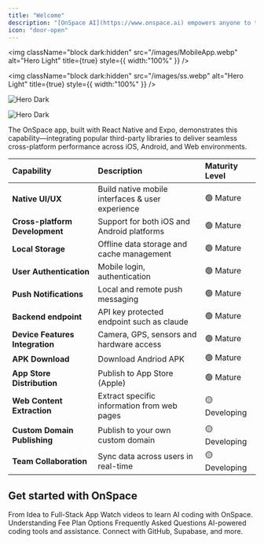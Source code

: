 ```yaml
---
title: "Welcome"
description: "[OnSpace AI](https://www.onspace.ai) empowers anyone to turn ideas into powerful AI applications in minutes—no coding required. Our free, no-code platform enables effortless creation of custom AI apps; simply describe your vision and our agentic AI handles the rest."
icon: "door-open"
---
```


<img
  className="block dark:hidden"
  src="/images/MobileApp.webp"
  alt="Hero Light"
  title={true}
  style={{ width:"100%" }}
/>

<img
  className="block dark:hidden"
  src="/images/ss.webp"
  alt="Hero Light"
  title={true}
  style={{ width:"100%" }}
/>

<img
  className="hidden dark:block"
  src="/images/MobileApp.webp"
  alt="Hero Dark"
/>

<img
  className="hidden dark:block"
  src="/images/image.webp"
  alt="Hero Dark"
/>

The OnSpace app, built with React Native and Expo, demonstrates this capability—integrating popular third-party libraries to deliver seamless cross-platform performance across iOS, Android, and Web environments.

| Capability                      | Description                                      | Maturity Level |
| :------------------------------ | :----------------------------------------------- | :------------- |
| **Native UI/UX**                | Build native mobile interfaces & user experience | 🟢 Mature      |
| **Cross-platform Development**  | Support for both iOS and Android platforms       | 🟢 Mature      |
| **Local Storage**               | Offline data storage and cache management        | 🟢 Mature      |
| **User Authentication**         | Mobile login, authentication                     | 🟢 Mature      |
| **Push Notifications**          | Local and remote push messaging                  | 🟢 Mature      |
| **Backend endpoint**            | API key protected endpoint such as claude        | 🟢 Mature      |
| **Device Features Integration** | Camera, GPS, sensors and hardware access         | 🟢 Mature      |
| **APK Download**                | Download Andriod APK                             | 🟢 Mature      |
| **App Store Distribution**      | Publish to App Store (Apple)                     | 🟢 Mature      |
| **Web Content Extraction**      | Extract specific information from web pages      | 🟡 Developing  |
| **Custom Domain Publishing**    | Publish to your own custom domain                | 🟡 Developing  |
| **Team Collaboration**          | Sync data across users in real-time              | 🟡 Developing  |

## Get started with OnSpace

<CardGroup cols={2}>
  <Card title="Start Building Now" icon="hammer" href="https://docs.onspace.ai/Startbuildingyourfirstapp">
    From Idea to Full-Stack App
  </Card>
  <Card title="Tutorials" icon="video" href="https://docs.onspace.ai/vibe-coding-tutorials/video">
    Watch videos to learn AI coding with OnSpace.
  </Card>
  <Card title="Fee Plan" icon="receipt" href="https://docs.onspace.ai/getting-started/pricing">
    Understanding Fee Plan Options
  </Card>
  <Card title="FAQ" icon="circle-question" href="https://docs.onspace.ai/getting-started/faq">
    Frequently Asked Questions
  </Card>
  <Card title="Features" icon="code" href="https://docs.onspace.ai/features/dashboard">
    AI-powered coding tools and assistance.
  </Card>
  <Card title="Integrations" icon="puzzle" href="https://docs.onspace.ai/integrations/spaces-integration">
    Connect with GitHub, Supabase, and more.
  </Card>
</CardGroup>